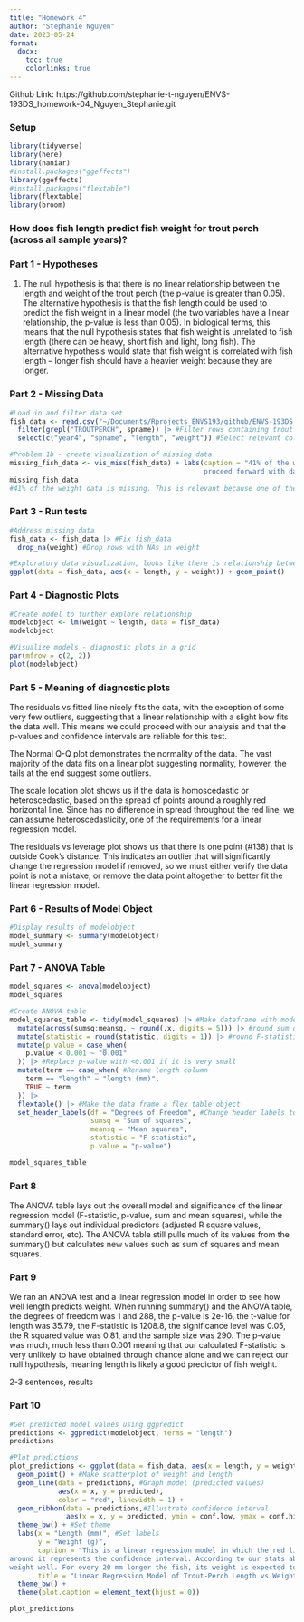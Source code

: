 ```yaml
---
title: "Homework 4"
author: "Stephanie Nguyen"
date: 2023-05-24
format:
  docx:
    toc: true
    colorlinks: true
---
```


Github Link: https://github.com/stephanie-t-nguyen/ENVS-193DS_homework-04_Nguyen_Stephanie.git

### Setup

```r
library(tidyverse)
library(here)
library(naniar)
#install.packages("ggeffects")
library(ggeffects)
#install.packages("flextable")
library(flextable)
library(broom)
```

### How does fish length predict fish weight for trout perch (across all sample years)?

### Part 1 - Hypotheses

1.  The null hypothesis is that there is no linear relationship between the length and weight of the trout perch (the p-value is greater than 0.05). The alternative hypothesis is that the fish length could be used to predict the fish weight in a linear model (the two variables have a linear relationship, the p-value is less than 0.05). In biological terms, this means that the null hypothesis states that fish weight is unrelated to fish length (there can be heavy, short fish and light, long fish). The alternative hypothesis would state that fish weight is correlated with fish length -- longer fish should have a heavier weight because they are longer.

### Part 2 - Missing Data

```r
#Load in and filter data set
fish_data <- read.csv("~/Documents/Rprojects_ENVS193/github/ENVS-193DS_homework-04_Nguyen_Stephanie/data/ntl6_v12.csv") |> #Read in data
  filter(grepl("TROUTPERCH", spname)) |> #Filter rows containing trout perch
  select(c("year4", "spname", "length", "weight")) #Select relevant columns

#Problem 1b - create visualization of missing data 
missing_fish_data <- vis_miss(fish_data) + labs(caption = "41% of the weight column is missing, which is a significant amount of data. Thus, to 
                                                proceed forward with data analysis, the rows with missing weights are omitted below.")
missing_fish_data
#41% of the weight data is missing. This is relevant because one of the variables being tested in the linear regression model is weight. 
```

### Part 3 - Run tests

```r
#Address missing data
fish_data <- fish_data |> #Fix fish_data 
  drop_na(weight) #Drop rows with NAs in weight
```

```r
#Exploratory data visualization, looks like there is relationship between length and weight, but we need to further investigate 
ggplot(data = fish_data, aes(x = length, y = weight)) + geom_point()
```

### Part 4 - Diagnostic Plots

```r
#Create model to further explore relationship
modelobject <- lm(weight ~ length, data = fish_data)
modelobject
```

```r
#Visualize models - diagnostic plots in a grid 
par(mfrow = c(2, 2))
plot(modelobject)
```

### Part 5 - Meaning of diagnostic plots 

The residuals vs fitted line nicely fits the data, with the exception of some very few outliers, suggesting that a linear relationship with a slight bow fits the data well. This means we could proceed with our analysis and that the p-values and confidence intervals are reliable for this test.

The Normal Q-Q plot demonstrates the normality of the data. The vast majority of the data fits on a linear plot suggesting normality, however, the tails at the end suggest some outliers.

The scale location plot shows us if the data is homoscedastic or heteroscedastic, based on the spread of points around a roughly red horizontal line. Since has no difference in spread throughout the red line, we can assume heteroscedasticity, one of the requirements for a linear regression model.

The residuals vs leverage plot shows us that there is one point (#138) that is outside Cook's distance. This indicates an outlier that will significantly change the regression model if removed, so we must either verify the data point is not a mistake, or remove the data point altogether to better fit the linear regression model.

### Part 6 - Results of Model Object

```r
#Display results of modelobject
model_summary <- summary(modelobject)
model_summary
```

### Part 7 - ANOVA Table 

```r
model_squares <- anova(modelobject)
model_squares

#Create ANOVA table 
model_squares_table <- tidy(model_squares) |> #Make dataframe with model_squares
  mutate(across(sumsq:meansq, ~ round(.x, digits = 5))) |> #round sum of squares and mean squares columns to have 5 digits
  mutate(statistic = round(statistic, digits = 1)) |> #round F-statistic to have 1 digit
  mutate(p.value = case_when(
    p.value < 0.001 ~ "0.001"
  )) |> #Replace p-value with <0.001 if it is very small 
  mutate(term == case_when( #Rename length column
    term == "length" ~ "length (mm)",
    TRUE ~ term
  )) |> 
  flextable() |> #Make the data frame a flex table object
  set_header_labels(df = "Degrees of Freedom", #Change header labels to be meaningful
                    sumsq = "Sum of squares",
                    meansq = "Mean squares", 
                    statistic = "F-statistic",
                    p.value = "p-value")

model_squares_table
```

### Part 8 

The ANOVA table lays out the overall model and significance of the linear regression model (F-statistic, p-value, sum and mean squares), while the summary() lays out individual predictors (adjusted R square values, standard error, etc). The ANOVA table still pulls much of its values from the summary() but calculates new values such as sum of squares and mean squares.

### Part 9 

We ran an ANOVA test and a linear regression model in order to see how well length predicts weight. When running summary() and the ANOVA table, the degrees of freedom was 1 and 288, the p-value is 2e-16, the t-value for length was 35.79, the F-statistic is 1208.8, the significance level was 0.05, the R squared value was 0.81, and the sample size was 290. The p-value was much, much less than 0.001 meaning that our calculated F-statistic is very unlikely to have obtained through chance alone and we can reject our null hypothesis, meaning length is likely a good predictor of fish weight.

2-3 sentences, results

### Part 10 

```r
#Get predicted model values using ggpredict
predictions <- ggpredict(modelobject, terms = "length")
predictions

#Plot predictions
plot_predictions <- ggplot(data = fish_data, aes(x = length, y = weight)) + 
  geom_point() + #Make scatterplot of weight and length
  geom_line(data = predictions, #Graph model (predicted values)
            aes(x = x, y = predicted), 
            color = "red", linewidth = 1) + 
  geom_ribbon(data = predictions,#Illustrate confidence interval
              aes(x = x, y = predicted, ymin = conf.low, ymax = conf.high), alpha = 0.2) + 
  theme_bw() + #Set theme 
  labs(x = "Length (mm)", #Set labels 
       y = "Weight (g)", 
       caption = "This is a linear regression model in which the red lines are the predicted values and the gray ribbon 
around it represents the confidence interval. According to our stats above and the plot, length predicts 
weight well. For every 20 mm longer the fish, its weight is expected to increase by about 5 grams.", 
       title = "Linear Regression Model of Trout-Perch Length vs Weight") + 
  theme_bw() + 
  theme(plot.caption = element_text(hjust = 0))

plot_predictions
```
